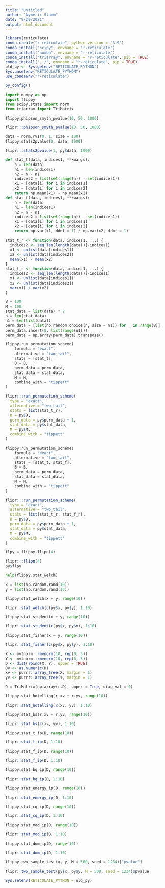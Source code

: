 ```yaml
---
title: "Untitled"
author: "Aymeric Stamm"
date: "9/20/2021"
output: html_document
---
```


```r
library(reticulate)
conda_create("r-reticulate", python_version = "3.9")
conda_install("scipy", envname = "r-reticulate")
conda_install("numba", envname = "r-reticulate")
conda_install("triarray", envname = "r-reticulate", pip = TRUE)
conda_install("../", envname = "r-reticulate", pip = TRUE)
old_py <- Sys.getenv("RETICULATE_PYTHON")
Sys.unsetenv("RETICULATE_PYTHON")
use_condaenv("r-reticulate")
```

```r
py_config()
```

```python
import numpy as np
import flippy
from scipy.stats import norm
from triarray import TriMatrix
```

```python
flippy.phipson_smyth_pvalue(10, 50, 1000)
```

```r
flipr:::phipson_smyth_pvalue(10, 50, 1000)
```

```python
data = norm.rvs(0, 1, size = 100)
flippy.stats2pvalue(0, data, 1000)
```

```r
flipr:::stats2pvalue(1, py$data, 1000)
```

```python
def stat_t(data, indices1, **kwargs):
    n = len(data)
    n1 = len(indices1)
    n2 = n - n1
    indices2 = list(set(range(n)) - set(indices1))
    x1 = [data[i] for i in indices1]
    x2 = [data[i] for i in indices2]
    return np.mean(x1) - np.mean(x2)
def stat_f(data, indices1, **kwargs):
    n = len(data)
    n1 = len(indices1)
    n2 = n - n1
    indices2 = list(set(range(n)) - set(indices1))
    x1 = [data[i] for i in indices1]
    x2 = [data[i] for i in indices2]
    return np.var(x1, ddof = 1) / np.var(x2, ddof = 1)
```

```r
stat_t_r <- function(data, indices1, ...) {
  indices2 <- seq_len(length(data))[-indices1]
  x1 <- unlist(data[indices1])
  x2 <- unlist(data[indices2])
  mean(x1) - mean(x2)
}
stat_f_r <- function(data, indices1, ...) {
  indices2 <- seq_len(length(data))[-indices1]
  x1 <- unlist(data[indices1])
  x2 <- unlist(data[indices2])
  var(x1) / var(x2)
}
```

```python
B = 100
M = 100
stat_data = list(data) * 2
n = len(stat_data)
n1 = len(list(data))
perm_data = [list(np.random.choice(n, size = n1)) for _ in range(B)]
perm_data.insert(0, list(range(n1)))
perm_data = np.array(perm_data).transpose()
```

```python
flippy.run_permutation_scheme(
    formula = "exact", 
    alternative = "two_tail", 
    stats = [stat_t], 
    B = B, 
    perm_data = perm_data, 
    stat_data = stat_data, 
    M = M, 
    combine_with = "tippett"
)
```

```r
flipr:::run_permutation_scheme(
  type = "exact", 
  alternative = "two_tail", 
  stats = list(stat_t_r), 
  B = py$B, 
  perm_data = py$perm_data + 1, 
  stat_data = py$stat_data, 
  M = py$M, 
  combine_with = "tippett"
)
```

```python
flippy.run_permutation_scheme(
    formula = "exact", 
    alternative = "two_tail", 
    stats = [stat_t, stat_f], 
    B = B, 
    perm_data = perm_data, 
    stat_data = stat_data, 
    M = M, 
    combine_with = "tippett"
)
```

```r
flipr:::run_permutation_scheme(
  type = "exact", 
  alternative = "two_tail", 
  stats = list(stat_t_r, stat_f_r), 
  B = py$B, 
  perm_data = py$perm_data + 1, 
  stat_data = py$stat_data, 
  M = py$M, 
  combine_with = "tippett"
)
```

```python
flpy = flippy.flipn(4)
```

```r
flipr:::flipn(4)
py$flpy
```

```python
help(flippy.stat_welch)
```

```python
x = list(np.random.rand(10))
y = list(np.random.rand(10))
```

```python
flippy.stat_welch(x + y, range(10))
```

```r
flipr::stat_welch(c(py$x, py$y), 1:10)
```

```python
flippy.stat_student(x + y, range(10))
```

```r
flipr::stat_student(c(py$x, py$y), 1:10)
```

```python
flippy.stat_fisher(x + y, range(10))
```

```r
flipr::stat_fisher(c(py$x, py$y), 1:10)
```

```r
X <- mvtnorm::rmvnorm(10, rep(0, 5))
Y <- mvtnorm::rmvnorm(10, rep(0, 5))
D <- dist(rbind(X, Y), upper = TRUE)
Dv <- as.numeric(D)
xv <- purrr::array_tree(X, margin = 1)
yv <- purrr::array_tree(Y, margin = 1)
```

```python
D = TriMatrix(np.array(r.D), upper = True, diag_val = 0)
```

```python
flippy.stat_hotelling(r.xv + r.yv, range(10))
```

```r
flipr::stat_hotelling(c(xv, yv), 1:10)
```

```python
flippy.stat_bs(r.xv + r.yv, range(10))
```

```r
flipr::stat_bs(c(xv, yv), 1:10)
```

```python
flippy.stat_t_ip(D, range(10))
```

```r
flipr::stat_t_ip(D, 1:10)
```

```python
flippy.stat_f_ip(D, range(10))
```

```r
flipr::stat_f_ip(D, 1:10)
```

```python
flippy.stat_bg_ip(D, range(10))
```

```r
flipr::stat_bg_ip(D, 1:10)
```

```python
flippy.stat_energy_ip(D, range(10))
```

```r
flipr::stat_energy_ip(D, 1:10)
```

```python
flippy.stat_cq_ip(D, range(10))
```

```r
flipr::stat_cq_ip(D, 1:10)
```

```python
flippy.stat_mod_ip(D, range(10))
```

```r
flipr::stat_mod_ip(D, 1:10)
```

```python
flippy.stat_dom_ip(D, range(10))
```

```r
flipr::stat_dom_ip(D, 1:10)
```

```python
flippy.two_sample_test(x, y, M = 500, seed = 1234)["pvalue"]
```

```r
flipr::two_sample_test(py$x, py$y, M = 500, seed = 1234)$pvalue
```


```r
Sys.setenv(RETICULATE_PYTHON = old_py)
```
